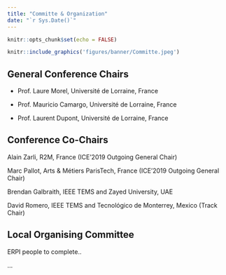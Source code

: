 ```yaml
---
title: "Committe & Organization"
date: "`r Sys.Date()`"
---
```


```r
knitr::opts_chunk$set(echo = FALSE)
```


```r
knitr::include_graphics('figures/banner/Committe.jpeg')
```



## General Conference Chairs

- Prof. Laure Morel, Université de Lorraine, France

- Prof. Mauricio Camargo, Université de Lorraine, France

- Prof. Laurent Dupont, Université de Lorraine, France


## Conference Co-Chairs

Alain Zarli, R2M, France (ICE'2019 Outgoing General Chair)

Marc Pallot, Arts & Métiers ParisTech, France (ICE'2019 Outgoing General Chair)

Brendan Galbraith, IEEE TEMS and Zayed University, UAE

David Romero, IEEE TEMS and Tecnológico de Monterrey, Mexico (Track Chair)

## Local Organising Committee

ERPI people to complete..

...


